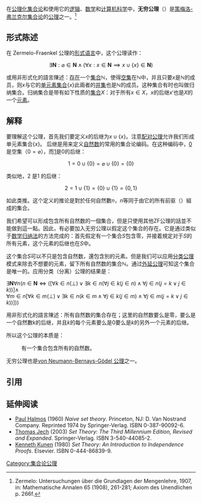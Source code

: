 在[[公理化集合论|公理化集合论]]和使用它的[[逻辑|逻辑]]、[[数学|数学]]和[[计算机科学|计算机科学]]中，'''无穷公理'''（{{lang-en|Axiom of infinity}}）是[[策梅洛-弗兰克尔集合论|策梅洛-弗兰克尔集合论]]的[[公理|公理]]之一。<ref>Zermelo: Untersuchungen über die Grundlagen der Mengenlehre, 1907, in: Mathematische Annalen 65 (1908), 261-281; Axiom des Unendlichen p. 266f.</ref>

== 形式陈述 ==
在 Zermelo-Fraenkel 公理的[[形式语言|形式语言]]中，这个公理读作：
:<math>\exists \mathbf{N}: \varnothing \in \mathbf{N} \land (\forall x: x \in \mathbf{N} \implies x \cup \{x\} \in \mathbf{N})</math>

或用非形式化的語言陳述：[[存在量化|存在]]一个[[集合|集合]]<math>\mathbb{N}</math>，使得[[空集|空集]]在<math>\mathbb{N}</math>中，并且只要<math>x</math>是<math>\mathbb{N}</math>的成员，则<math>x</math>与它的[[单元素集合|单元素集合]]<math>\{x\}</math>此兩者的[[并集|并集]]也是<math>\mathbb{N}</math>的成员。这种集合有时也叫做归纳集合。归纳集合是带有如下性质的[[集合|集合]]<math>X</math>：对于所有<math>x\in X</math>，<math>x</math>的后继<math>x'</math>也是<math>X</math>的一个[[元素_(數學)|元素]]。

== 解释 ==
要理解这个公理，首先我们要定义<math>x</math>的后继为<math>x\cup \{x\}</math>。注意[[配对公理|配对公理]]允许我们形成单元素集合<math>\{x\}</math>。
后继是用来定义[[自然数|自然数]]的常用的集合论编码。在这种编码中，[[0|0]]是空集（<math>0=\varnothing</math>），而[[1|1]]是0的后继：

:<math>1=0\cup\{0\}=\varnothing\cup\{0\}=\{0\}</math>

类似地，2 是1 的后继：
:<math>2=1\cup\{1\}=\{0\}\cup\{1\}=\{0,1\}</math>

如此类推。这个定义的推论是對於任何自然數<math>n</math>，<math>n</math>等同于由它的所有前驱（{{lang|en|predecessor}}）組成的集合。

我们希望可以形成包含所有自然数的一個集合，但是只使用其他ZF公理的話並不能做到這一點。因此，有必要加入无穷公理以假定这个集合的存在。它是通过类似于[[数学归纳法|数学归纳法]]的方法完成的：首先假定有一个集合<math>S</math>包含零，并接着規定对于<math>S</math>的所有元素，这个元素的后继也在<math>S</math>中。

这个集合<math>S</math>可以不只是包含自然数，還包含別的元素。但是我们可以应用[[分类公理|分类公理]]模式来除去不想要的元素，留下所有自然数的集合<math>\mathbb{N}</math>。通过[[外延公理|外延公理]]可知这个集合是唯一的。应用分类（分离）公理的结果是：

<math>\exists \mathbf{N} \forall n (n \in \mathbf{N} \iff ([\forall k \in n(\bot) \lor \exists k \in n( \forall j \in k(j \in n) \land \forall j \in n(j=k \lor j \in k))] \land</math><br />
<math>\forall m \in n[\forall k \in m(\bot) \lor \exists k \in n(k \in m \land \forall j \in k(j \in m) \land \forall j \in m(j=k \lor j \in k))]))</math>

用非形式化的語言陳述：所有自然数的集合存在；这里的自然数要么是零，要么是一个自然數k的后继，并且<math>k</math>的每个元素要么是0要么是''<math>k</math>''的另外一个元素的后继。

所以这个公理的本质是：
:有一个集合包含所有的自然数。
无穷公理也是[[冯诺伊曼-博内斯-哥德尔集合论|von Neumann-Bernays-Gödel 公理]]之一。

== 引用 ==
{{reflist}}

==延伸阅读==
*[[Paul_Halmos|Paul Halmos]] (1960) ''Naive set theory''. Princeton, NJ: D. Van Nostrand Company. Reprinted 1974 by Springer-Verlag. ISBN 0-387-90092-6.
*[[Thomas_Jech|Thomas Jech]] (2003) ''Set Theory: The Third Millennium Edition, Revised and Expanded''. Springer-Verlag. ISBN 3-540-44085-2.
*[[Kenneth_Kunen|Kenneth Kunen]] (1980) ''Set Theory: An Introduction to Independence Proofs''. Elsevier. ISBN 0-444-86839-9.

[[Category:集合论公理|Category:集合论公理]]
{{集合论}}